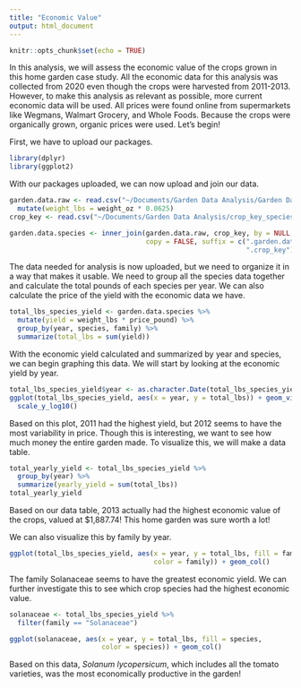 ```yaml
---
title: "Economic Value"
output: html_document
---
```


```r
knitr::opts_chunk$set(echo = TRUE)
```

In this analysis, we will assess the economic value of the crops grown in this
home garden case study. All the economic data for this analysis was collected 
from 2020 even though the crops were harvested from 2011-2013. However, to make 
this analysis as relevant as possible, more current economic data will be used. 
All prices were found online from supermarkets like Wegmans, Walmart Grocery,
and Whole Foods. Because the crops were organically grown, organic prices were 
used. Let's begin! 

First, we have to upload our packages. 

```r
library(dplyr)
library(ggplot2)
```

With our packages uploaded, we can now upload and join our data. 

```r
garden.data.raw <- read.csv("~/Documents/Garden Data Analysis/Garden Data Full.csv") %>%
  mutate(weight_lbs = weight_oz * 0.0625)
crop_key <- read.csv("~/Documents/Garden Data Analysis/crop_key_species_money.csv")

garden.data.species <- inner_join(garden.data.raw, crop_key, by = NULL, 
                                  copy = FALSE, suffix = c(".garden.data.raw",
                                                           ".crop_key"))
```

The data needed for analysis is now uploaded, but we need to organize it in a 
way that makes it usable. We need to group all the species data together and 
calculate the total pounds of each species per year. We can also calculate the 
price of the yield with the economic data we have. 

```r
total_lbs_species_yield <- garden.data.species %>%
  mutate(yield = weight_lbs * price_pound) %>%
  group_by(year, species, family) %>%
  summarize(total_lbs = sum(yield))
```

With the economic yield calculated and summarized by year and species, we can 
begin graphing this data. We will start by looking at the economic yield by year. 

```r
total_lbs_species_yield$year <- as.character.Date(total_lbs_species_yield$year)
ggplot(total_lbs_species_yield, aes(x = year, y = total_lbs)) + geom_violin() +
  scale_y_log10()
```

Based on this plot, 2011 had the highest yield, but 2012 seems to have the most
variability in price. Though this is interesting, we want to see how much money 
the entire garden made. To visualize this, we will make a data table. 

```r
total_yearly_yield <- total_lbs_species_yield %>%
  group_by(year) %>%
  summarize(yearly_yield = sum(total_lbs))
total_yearly_yield
```

Based on our data table, 2013 actually had the highest economic value of the 
crops, valued at $1,887.74! This home garden was sure worth a lot! 

We can also visualize this by family by year. 

```r
ggplot(total_lbs_species_yield, aes(x = year, y = total_lbs, fill = family, 
                                    color = family)) + geom_col()
```

The family Solanaceae seems to have the greatest economic yield. We can further 
investigate this to see which crop species had the highest economic value. 

```r
solanaceae <- total_lbs_species_yield %>%
  filter(family == "Solanaceae")

ggplot(solanaceae, aes(x = year, y = total_lbs, fill = species, 
                       color = species)) + geom_col()
```

Based on this data, *Solanum lycopersicum*, which includes all the tomato 
varieties, was the most economically productive in the garden! 

